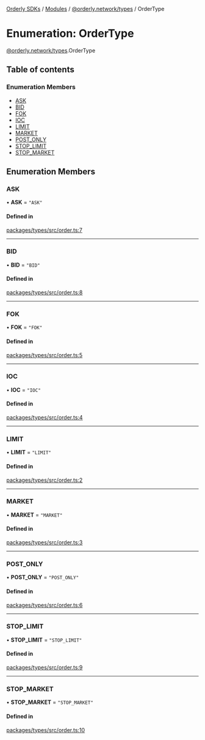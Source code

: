 [Orderly SDKs](/sdks/tech-doc/README) / [Modules](/sdks/tech-doc/modules) / [@orderly.network/types](/sdks/tech-doc/modules/orderly_network_types) / OrderType

# Enumeration: OrderType

[@orderly.network/types](/sdks/tech-doc/modules/orderly_network_types).OrderType

## Table of contents

### Enumeration Members

- [ASK](/sdks/tech-doc/enums/orderly_network_types.OrderType#ask)
- [BID](/sdks/tech-doc/enums/orderly_network_types.OrderType#bid)
- [FOK](/sdks/tech-doc/enums/orderly_network_types.OrderType#fok)
- [IOC](/sdks/tech-doc/enums/orderly_network_types.OrderType#ioc)
- [LIMIT](/sdks/tech-doc/enums/orderly_network_types.OrderType#limit)
- [MARKET](/sdks/tech-doc/enums/orderly_network_types.OrderType#market)
- [POST\_ONLY](/sdks/tech-doc/enums/orderly_network_types.OrderType#post_only)
- [STOP\_LIMIT](/sdks/tech-doc/enums/orderly_network_types.OrderType#stop_limit)
- [STOP\_MARKET](/sdks/tech-doc/enums/orderly_network_types.OrderType#stop_market)

## Enumeration Members

### ASK

• **ASK** = ``"ASK"``

#### Defined in

[packages/types/src/order.ts:7](https://github.com/OrderlyNetwork/js-sdk/blob/d47dd11/packages/types/src/order.ts#L7)

___

### BID

• **BID** = ``"BID"``

#### Defined in

[packages/types/src/order.ts:8](https://github.com/OrderlyNetwork/js-sdk/blob/d47dd11/packages/types/src/order.ts#L8)

___

### FOK

• **FOK** = ``"FOK"``

#### Defined in

[packages/types/src/order.ts:5](https://github.com/OrderlyNetwork/js-sdk/blob/d47dd11/packages/types/src/order.ts#L5)

___

### IOC

• **IOC** = ``"IOC"``

#### Defined in

[packages/types/src/order.ts:4](https://github.com/OrderlyNetwork/js-sdk/blob/d47dd11/packages/types/src/order.ts#L4)

___

### LIMIT

• **LIMIT** = ``"LIMIT"``

#### Defined in

[packages/types/src/order.ts:2](https://github.com/OrderlyNetwork/js-sdk/blob/d47dd11/packages/types/src/order.ts#L2)

___

### MARKET

• **MARKET** = ``"MARKET"``

#### Defined in

[packages/types/src/order.ts:3](https://github.com/OrderlyNetwork/js-sdk/blob/d47dd11/packages/types/src/order.ts#L3)

___

### POST\_ONLY

• **POST\_ONLY** = ``"POST_ONLY"``

#### Defined in

[packages/types/src/order.ts:6](https://github.com/OrderlyNetwork/js-sdk/blob/d47dd11/packages/types/src/order.ts#L6)

___

### STOP\_LIMIT

• **STOP\_LIMIT** = ``"STOP_LIMIT"``

#### Defined in

[packages/types/src/order.ts:9](https://github.com/OrderlyNetwork/js-sdk/blob/d47dd11/packages/types/src/order.ts#L9)

___

### STOP\_MARKET

• **STOP\_MARKET** = ``"STOP_MARKET"``

#### Defined in

[packages/types/src/order.ts:10](https://github.com/OrderlyNetwork/js-sdk/blob/d47dd11/packages/types/src/order.ts#L10)
